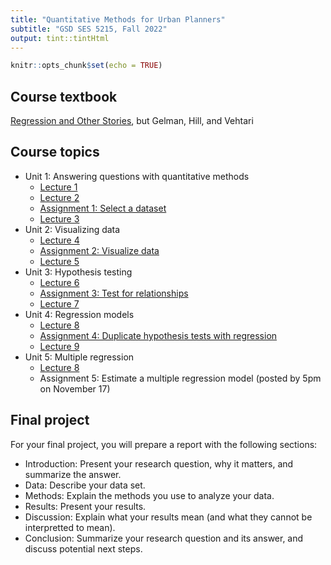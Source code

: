 ```yaml
---
title: "Quantitative Methods for Urban Planners"
subtitle: "GSD SES 5215, Fall 2022"
output: tint::tintHtml
---
```


```r
knitr::opts_chunk$set(echo = TRUE)
```

## Course textbook

[Regression and Other Stories](https://users.aalto.fi/~ave/ROS.pdf){target="_blank"}, but Gelman, Hill, and Vehtari

## Course topics

* Unit 1: Answering questions with quantitative methods
    * [Lecture 1](https://c-voulgaris.github.io/SES-5215-F22/unit-1/lecture-1.html){target="_blank"}
    * [Lecture 2](https://c-voulgaris.github.io/SES-5215-F22/unit-1/lecture-2.html){target="_blank"}
    * [Assignment 1: Select a dataset](https://c-voulgaris.github.io/SES-5215-F22/unit-1/assignment-1.html){target="_blank"}
    * [Lecture 3](https://c-voulgaris.github.io/SES-5215-F22/unit-1/lecture-3.html){target="_blank"}
* Unit 2: Visualizing data
    * [Lecture 4](https://c-voulgaris.github.io/SES-5215-F22/unit-2/lecture-4.html){target="_blank"}
    * [Assignment 2: Visualize data](https://c-voulgaris.github.io/SES-5215-F22/unit-2/assignment-2.html){target="_blank"}
    * [Lecture 5](https://c-voulgaris.github.io/SES-5215-F22/unit-2/lecture-5.html){target="_blank"}
* Unit 3: Hypothesis testing
    * [Lecture 6](https://c-voulgaris.github.io/SES-5215-F22/unit-3/lecture-6-R.html){target="_blank"}
    * [Assignment 3: Test for relationships](https://c-voulgaris.github.io/SES-5215-F22/unit-3/assignment-3.html){target="_blank"}
    * [Lecture 7](https://c-voulgaris.github.io/SES-5215-F22/unit-3/lecture-7.html){target="_blank"}
* Unit 4: Regression models
    * [Lecture 8](https://c-voulgaris.github.io/SES-5215-F22/unit-4/lecture-8.html){target="_blank"}
    * [Assignment 4: Duplicate hypothesis tests with regression](https://c-voulgaris.github.io/SES-5215-F22/unit-3/assignment-4.html){target="_blank"}
    * [Lecture 9](https://c-voulgaris.github.io/SES-5215-F22/unit-4/lecture-9.html){target="_blank"}
* Unit 5: Multiple regression
    * [Lecture 8](https://c-voulgaris.github.io/SES-5215-F22/unit-5/lecture-10.html){target="_blank"}
    * Assignment 5: Estimate a multiple regression model (posted by 5pm on November 17)

## Final project

For your final project, you will prepare a report with the 
following sections:

* Introduction: Present your research question, why it matters, and summarize
the answer.
* Data: Describe your data set.
* Methods: Explain the methods you use to analyze your data.
* Results: Present your results.
* Discussion: Explain what your results mean (and what they cannot
be interpretted to mean).
* Conclusion: Summarize your research question and its answer, and discuss
potential next steps.